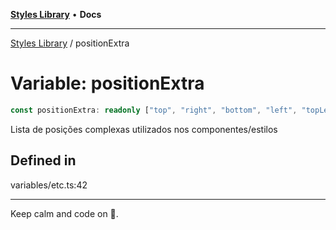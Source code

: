 
<Meta title="Libs/Styles/variables/positionExtra" />



[**Styles Library**](/?path=/docs/libs-styles-overview--page) • **Docs**

***

[Styles Library](/?path=/docs/libs-styles-overview--page) / positionExtra

# Variable: positionExtra

```ts
const positionExtra: readonly ["top", "right", "bottom", "left", "topLeft", "topRight", "bottomLeft", "bottomRight"];
```

Lista de posições complexas utilizados nos componentes/estilos

## Defined in

variables/etc.ts:42


***

Keep calm and code on 🤘.